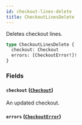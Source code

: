 ```yaml
---
id: checkout-lines-delete
title: CheckoutLinesDelete
---
```



Deletes checkout lines.

```graphql
type CheckoutLinesDelete {
  checkout: Checkout
  errors: [CheckoutError!]!
}
```


### Fields

#### `checkout` ([`Checkout`](../../../developer/api-reference/objects/checkout))

An updated checkout.


#### `errors` ([`CheckoutError`](../../../developer/api-reference/objects/checkout-error))






